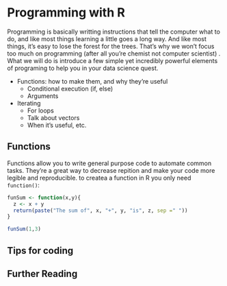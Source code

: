# Programming with R

<!-- Aim of this is to show people how they can include programing features to enhance their coding. Mostly tips and shit to get them started no encompasing guide --> 

Programming is basically writting instructions that tell the computer what to do, and like most things learning a little goes a long way. And like most things, it's easy to lose the forest for the trees. That's why we won't focus too much on programming (after all you're chemist not computer scientist) . What we will do is introduce a few simple yet incredibly powerful elements of programing to help you in your data science quest.


<!-- Could probably make this a seperate chapter w/ focus on functions and programming... --> 
- Functions: how to make them, and why they’re useful 
  - Conditional execution (if, else) 
  - Arguments 
- Iterating 
  - For loops 
  - Talk about vectors 
  - When it’s useful, etc.

## Functions  
  
Functions allow you to write general purpose code to automate common tasks. They're a great way to decrease repition and make your code more legible and reproducible. to createa a function in R you only need `function()`:

```r
funSum <- function(x,y){
  z <- x + y
  return(paste("The sum of", x, "+", y, "is", z, sep =" "))
}

funSum(1,3)
```


##  Tips for coding
  

## Further Reading

